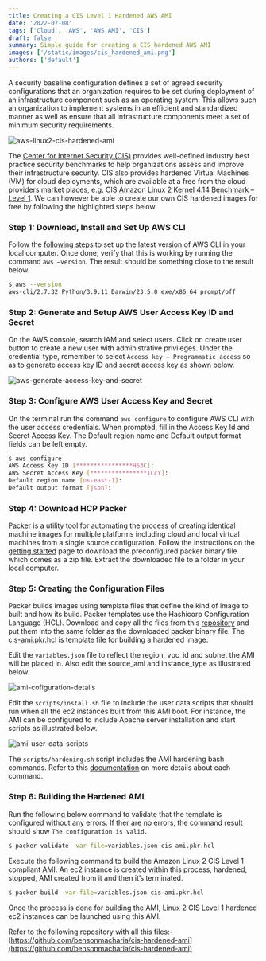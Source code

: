 ```yaml
---
title: Creating a CIS Level 1 Hardened AWS AMI
date: '2022-07-08'
tags: ['Cloud', 'AWS', 'AWS AMI', 'CIS']
draft: false
summary: Simple guide for creating a CIS hardened AWS AMI
images: ['/static/images/cis_hardened_ami.png']
authors: ['default']
---
```


A security baseline configuration defines a set of agreed security configurations that an organization requires to be set during deployment of an infrastructure component such as an operating system. This allows such an organization to implement systems in an efficient and standardized manner as well as ensure that all infrastructure components meet a set of minimum security requirements.

![aws-linux2-cis-hardened-ami](/static/images/aws-linux2-cis-hardened-ami.png)

The [Center for Internet Security (CIS)](https://www.cisecurity.org/) provides well-defined industry best practice security benchmarks to help organizations assess and improve their infrastructure security. CIS also provides hardened Virtual Machines (VM) for cloud deployments, which are available at a free from the cloud providers market places, e.g. [CIS Amazon Linux 2 Kernel 4.14 Benchmark – Level 1](https://aws.amazon.com/marketplace/seller-profile?id=dfa1e6a8-0b7b-4d35-a59c-ce272caee4fc). We can however be able to create our own CIS hardened images for free by following the highlighted steps below.

### Step 1: Download, Install and Set Up AWS CLI

Follow the [following steps](https://docs.aws.amazon.com/cli/latest/userguide/getting-started-install.html) to set up the latest version of AWS CLI in your local computer. Once done, verify that this is working by running the command `aws –version`. The result should be something close to the result below.

```bash
$ aws --version
aws-cli/2.7.32 Python/3.9.11 Darwin/23.5.0 exe/x86_64 prompt/off
```

### Step 2: Generate and Setup AWS User Access Key ID and Secret

On the AWS console, search IAM and select users. Click on create user button to create a new user with administrative privileges. Under the credential type, remember to select `Access key – Programmatic access` so as to generate access key ID and secret access key as shown below.

![aws-generate-access-key-and-secret](/static/images/aws-generate-access-key-and-secret.png)

### Step 3: Configure AWS User Access Key and Secret

On the terminal run the command `aws configure` to configure AWS CLI with the user access credentials. When prompted, fill in the Access Key Id and Secret Access Key. The Default region name and Default output format fields can be left empty.

```bash
$ aws configure
AWS Access Key ID [****************H53C]:
AWS Secret Access Key [****************1CcY]:
Default region name [us-east-1]:
Default output format [json]:
```

### Step 4: Download HCP Packer

[Packer](https://www.packer.io/) is a utility tool for automating the process of creating identical machine images for multiple platforms including cloud and local virtual machines from a single source configuration. Follow the instructions on the [getting started](https://learn.hashicorp.com/tutorials/packer/get-started-install-cli) page to download the preconfigured packer binary file which comes as a zip file. Extract the downloaded file to a folder in your local computer.

### Step 5: Creating the Configuration Files

Packer builds images using template files that define the kind of image to built and how its build. Packer templates use the Hashicorp Configuration Language (HCL). Download and copy all the files from this [repository](https://github.com/thilinaba/aws-cis-ami) and put them into the same folder as the downloaded packer binary file. The [cis-ami.pkr.hcl](https://github.com/thilinaba/aws-cis-ami/blob/dev/cis-ami.pkr.hcl) is template file for building a hardened image.

Edit the `variables.json` file to reflect the region, vpc_id and subnet the AMI will be placed in. Also edit the source_ami and instance_type as illustrated below.

![ami-cofiguration-details](/static/images/ami-cofiguration-details-1.png)

Edit the `scripts/install.sh` file to include the user data scripts that should run when all the ec2 instances built from this AMI boot. For instance, the AMI can be configured to include Apache server installation and start scripts as illustrated below.

![ami-user-data-scripts](/static/images/ami-user-data-scripts.png)

The `scripts/hardening.sh` script includes the AMI hardening bash commands. Refer to this [documentation](https://github.com/thilinaba/aws-cis-ami/blob/dev/README.md) on more details about each command.

### Step 6: Building the Hardened AMI

Run the following below command to validate that the template is configured without any errors. If ther are no errors, the command result should show `The configuration is valid.`

```bash
$ packer validate -var-file=variables.json cis-ami.pkr.hcl
```

Execute the following command to build the Amazon Linux 2 CIS Level 1 compliant AMI. An ec2 instance is created within this process, hardened, stopped, AMI created from it and then it’s terminated.

```bash
$ packer build -var-file=variables.json cis-ami.pkr.hcl
```

Once the process is done for building the AMI, Linux 2 CIS Level 1 hardened ec2 instances can be launched using this AMI.

Refer to the following repository with all this files:- [https://github.com/bensonmacharia/cis-hardened-ami](https://github.com/bensonmacharia/cis-hardened-ami)

